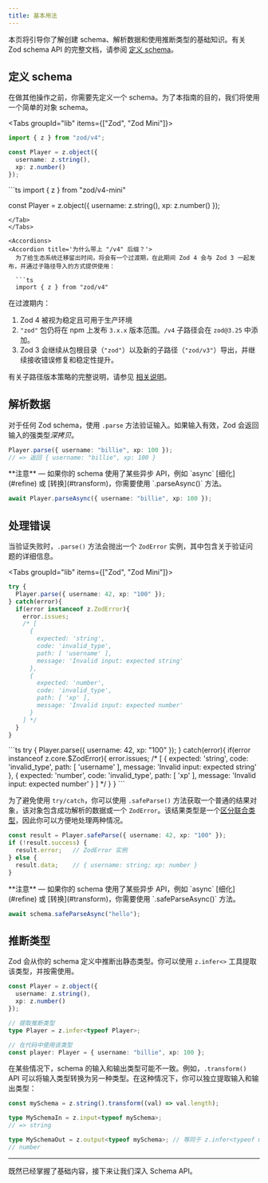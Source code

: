 ```yaml
---
title: 基本用法
---
```



本页将引导你了解创建 schema、解析数据和使用推断类型的基础知识。有关 Zod schema API 的完整文档，请参阅 [定义 schema](/api)。

## 定义 schema

在做其他操作之前，你需要先定义一个 schema。为了本指南的目的，我们将使用一个简单的对象 schema。

<Tabs groupId="lib" items={["Zod", "Zod Mini"]}>
<Tab value="Zod">
```ts
import { z } from "zod/v4"; 

const Player = z.object({ 
  username: z.string(),
  xp: z.number()
});
```
</Tab>
<Tab value="Zod Mini">
```ts
import { z } from "zod/v4-mini"

const Player = z.object({ 
  username: z.string(),
  xp: z.number()
});
```
</Tab>
</Tabs>

<Accordions>
<Accordion title='为什么带上 "/v4" 后缀？'>
  为了给生态系统迁移留出时间，将会有一个过渡期，在此期间 Zod 4 会与 Zod 3 一起发布，并通过子路径导入的方式提供使用：

  ```ts
  import { z } from "zod/v4"
  ```

  在过渡期内：

  1. Zod 4 被视为稳定且可用于生产环境
  2. `"zod"` 包仍将在 npm 上发布 `3.x.x` 版本范围。`/v4` 子路径会在 `zod@3.25` 中添加。
  3. Zod 3 会继续从包根目录（`"zod"`）以及新的子路径（`"zod/v3"`）导出，并继续接收错误修复和稳定性提升。

  有关子路径版本策略的完整说明，请参见 [相关说明](https://github.com/colinhacks/zod/issues/4371)。
</Accordion>
</Accordions>

## 解析数据

对于任何 Zod schema，使用 `.parse` 方法验证输入。如果输入有效，Zod 会返回输入的强类型*深拷贝*。

```ts
Player.parse({ username: "billie", xp: 100 }); 
// => 返回 { username: "billie", xp: 100 }
```

<Callout>
**注意** — 如果你的 schema 使用了某些异步 API，例如 `async` [细化](#refine) 或 [转换](#transform)，你需要使用 `.parseAsync()` 方法。

```ts
await Player.parseAsync({ username: "billie", xp: 100 }); 
```
</Callout>

## 处理错误

当验证失败时，`.parse()` 方法会抛出一个 `ZodError` 实例，其中包含关于验证问题的详细信息。

<Tabs groupId="lib" items={["Zod", "Zod Mini"]}>
<Tab value="Zod">
```ts
try {
  Player.parse({ username: 42, xp: "100" });
} catch(error){
  if(error instanceof z.ZodError){
    error.issues; 
    /* [
      {
        expected: 'string',
        code: 'invalid_type',
        path: [ 'username' ],
        message: 'Invalid input: expected string'
      },
      {
        expected: 'number',
        code: 'invalid_type',
        path: [ 'xp' ],
        message: 'Invalid input: expected number'
      }
    ] */
  }
}
```
</Tab>
<Tab value="Zod Mini">
```ts
try {
  Player.parse({ username: 42, xp: "100" });
} catch(error){
  if(error instanceof z.core.$ZodError){
    error.issues; 
    /* [
      {
        expected: 'string',
        code: 'invalid_type',
        path: [ 'username' ],
        message: 'Invalid input: expected string'
      },
      {
        expected: 'number',
        code: 'invalid_type',
        path: [ 'xp' ],
        message: 'Invalid input: expected number'
      }
    ] */
  }
}
```
</Tab>
</Tabs>

为了避免使用 `try/catch`，你可以使用 `.safeParse()` 方法获取一个普通的结果对象，该对象包含成功解析的数据或一个 `ZodError`。该结果类型是一个[区分联合类型](https://www.typescriptlang.org/docs/handbook/2/narrowing.html#discriminated-unions)，因此你可以方便地处理两种情况。

```ts
const result = Player.safeParse({ username: 42, xp: "100" });
if (!result.success) {
  result.error;   // ZodError 实例
} else {
  result.data;    // { username: string; xp: number }
}
```

<Callout>
**注意** — 如果你的 schema 使用了某些异步 API，例如 `async` [细化](#refine) 或 [转换](#transform)，你需要使用 `.safeParseAsync()` 方法。

```ts
await schema.safeParseAsync("hello");
```
</Callout>

## 推断类型

Zod 会从你的 schema 定义中推断出静态类型。你可以使用 `z.infer<>` 工具提取该类型，并按需使用。

```ts
const Player = z.object({ 
  username: z.string(),
  xp: z.number()
});

// 提取推断类型
type Player = z.infer<typeof Player>;

// 在代码中使用该类型
const player: Player = { username: "billie", xp: 100 };
```

在某些情况下，schema 的输入和输出类型可能不一致。例如，`.transform()` API 可以将输入类型转换为另一种类型。在这种情况下，你可以独立提取输入和输出类型：

```ts
const mySchema = z.string().transform((val) => val.length);

type MySchemaIn = z.input<typeof mySchema>;
// => string

type MySchemaOut = z.output<typeof mySchema>; // 等同于 z.infer<typeof mySchema>
// number
```

---

既然已经掌握了基础内容，接下来让我们深入 Schema API。